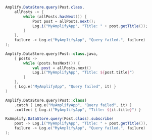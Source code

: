 <BlockSwitcher>
<CodeBlock name="Java">

```java
Amplify.DataStore.query(Post.class,
    allPosts -> {
        while (allPosts.hasNext()) {
            Post post = allPosts.next();
            Log.i("MyAmplifyApp", "Title: " + post.getTitle());
        }
    },
    failure -> Log.e("MyAmplifyApp", "Query failed.", failure)
);
```

</CodeBlock>
<CodeBlock name="Kotlin - Callback">

```kotlin
Amplify.DataStore.query(Post::class.java,
    { posts ->
        while (posts.hasNext()) {
            val post = allPosts.next()
            Log.i("MyAmplifyApp", "Title: ${post.title}")
        }
    },
    { Log.e("MyAmplifyApp", "Query failed", it) }
)
```

</CodeBlock>
<CodeBlock name="Kotlin - Coroutines (Beta)">

```kotlin
Amplify.DataStore.query(Post::class)
    .catch { Log.e("MyAmplifyApp", "Query failed", it) }
    .collect { Log.i("MyAmplifyApp", "Title: ${it.title}") }
```

</CodeBlock>
<CodeBlock name="RxJava">

```java
RxAmplify.DataStore.query(Post.class).subscribe(
    post -> Log.i("MyAmplifyApp", "Title: " + post.getTitle()),
    failure -> Log.e("MyAmplifyApp", "Query failed.", failure)
);
```

</CodeBlock>
</BlockSwitcher>
